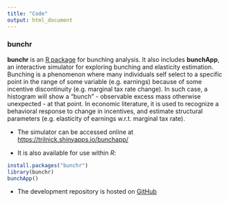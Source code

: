 ```yaml
---
title: "Code"
output: html_document
---
```


### bunchr

**bunchr** is an <a href=" https://CRAN.R-project.org/package=bunchr" target="_blank">R package</a> for bunching analysis. It also includes **bunchApp**, an interactive simulator for exploring bunching and elasticity estimation. Bunching is a phenomenon where many individuals self select to a specific point in the range of some variable (e.g. earnings) because of some incentive discontinuity (e.g. marginal tax rate change). In such case, a histogram will show a "bunch" - observable excess mass otherwise unexpected - at that point. In economic literature, it is used to recognize a behavioral response to change in incentives, and estimate structural parameters (e.g. elasticity of earnings w.r.t. marginal tax rate).

- The simulator can be accessed online at <a href="https://trilnick.shinyapps.io/bunchapp/" target="_blank">https://trilnick.shinyapps.io/bunchapp/</a>

- It is also available for use within *R*:
```r
install.packages("bunchr")
library(bunchr)
bunchApp()
```
- The development repository is hosted on <a href="https://github.com/trilnick/bunchr" target="_blank">GitHub</a>